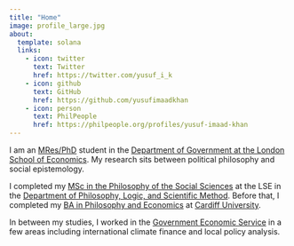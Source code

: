 ```yaml
---
title: "Home"
image: profile_large.jpg
about:
  template: solana
  links:
    - icon: twitter
      text: Twitter
      href: https://twitter.com/yusuf_i_k 
    - icon: github
      text: GitHub
      href: https://github.com/yusufimaadkhan
    - icon: person
      text: PhilPeople
      href: https://philpeople.org/profiles/yusuf-imaad-khan
---
```


I am an [MRes/PhD](https://www.lse.ac.uk/study-at-lse/Graduate/degree-programmes-2022/MResPhD-Political-Science) student in the [Department of Government at the London School of Economics](https://www.lse.ac.uk/government). My research sits between political philosophy and social epistemology.

I completed my [MSc in the Philosophy of the Social Sciences](https://www.lse.ac.uk/study-at-lse/Graduate/degree-programmes-2022/MSc-Philosophy-of-the-Social-Sciences) at the LSE in the [Department of Philosophy, Logic, and Scientific Method](https://www.lse.ac.uk/philosophy/). Before that, I completed my [BA in Philosophy and Economics](https://www.cardiff.ac.uk/study/undergraduate/courses/course/philosophy-and-economics-ba) at [Cardiff University](https://www.cardiff.ac.uk/).

In between my studies, I worked in the [Government Economic Service](https://www.gov.uk/government/organisations/civil-service-government-economic-service) in a few areas including international climate finance and local policy analysis.
